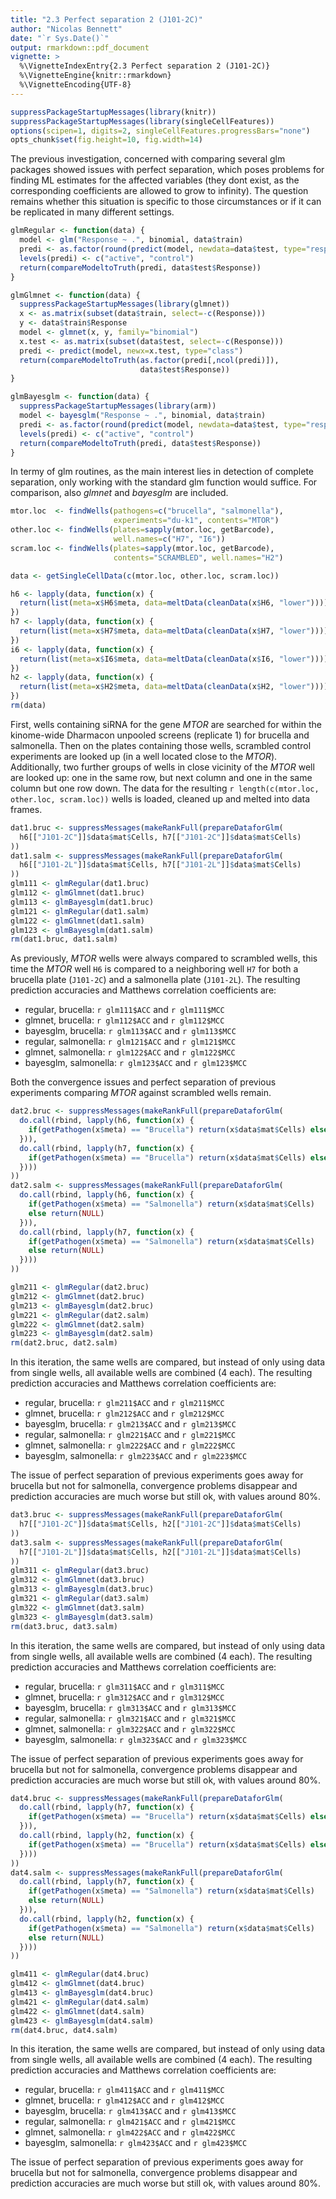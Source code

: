 ```yaml
---
title: "2.3 Perfect separation 2 (J101-2C)"
author: "Nicolas Bennett"
date: "`r Sys.Date()`"
output: rmarkdown::pdf_document
vignette: >
  %\VignetteIndexEntry{2.3 Perfect separation 2 (J101-2C)}
  %\VignetteEngine{knitr::rmarkdown}
  %\VignetteEncoding{UTF-8}
---
```


```r
suppressPackageStartupMessages(library(knitr))
suppressPackageStartupMessages(library(singleCellFeatures))
options(scipen=1, digits=2, singleCellFeatures.progressBars="none")
opts_chunk$set(fig.height=10, fig.width=14)
```

The previous investigation, concerned with comparing several glm packages showed issues with perfect separation, which poses problems for finding ML estimates for the affected variables (they dont exist, as the corresponding coefficients are allowed to grow to infinity). The question remains whether this situation is specific to those circumstances or if it can be replicated in many different settings.

```r
glmRegular <- function(data) {
  model <- glm("Response ~ .", binomial, data$train)
  predi <- as.factor(round(predict(model, newdata=data$test, type="response")))
  levels(predi) <- c("active", "control")
  return(compareModeltoTruth(predi, data$test$Response))
}

glmGlmnet <- function(data) {
  suppressPackageStartupMessages(library(glmnet))
  x <- as.matrix(subset(data$train, select=-c(Response)))
  y <- data$train$Response
  model <- glmnet(x, y, family="binomial")
  x.test <- as.matrix(subset(data$test, select=-c(Response)))
  predi <- predict(model, newx=x.test, type="class")
  return(compareModeltoTruth(as.factor(predi[,ncol(predi)]), 
                             data$test$Response))
}

glmBayesglm <- function(data) {
  suppressPackageStartupMessages(library(arm))
  model <- bayesglm("Response ~ .", binomial, data$train)
  predi <- as.factor(round(predict(model, newdata=data$test, type="response")))
  levels(predi) <- c("active", "control")
  return(compareModeltoTruth(predi, data$test$Response))
}

```

In termy of glm routines, as the main interest lies in detection of complete separation, only working with the standard glm function would suffice. For comparison, also *glmnet* and *bayesglm* are included.

```r
mtor.loc  <- findWells(pathogens=c("brucella", "salmonella"),
                       experiments="du-k1", contents="MTOR")
other.loc <- findWells(plates=sapply(mtor.loc, getBarcode),
                       well.names=c("H7", "I6"))
scram.loc <- findWells(plates=sapply(mtor.loc, getBarcode),
                       contents="SCRAMBLED", well.names="H2")

data <- getSingleCellData(c(mtor.loc, other.loc, scram.loc))

h6 <- lapply(data, function(x) {
  return(list(meta=x$H6$meta, data=meltData(cleanData(x$H6, "lower"))))
})
h7 <- lapply(data, function(x) {
  return(list(meta=x$H7$meta, data=meltData(cleanData(x$H7, "lower"))))
})
i6 <- lapply(data, function(x) {
  return(list(meta=x$I6$meta, data=meltData(cleanData(x$I6, "lower"))))
})
h2 <- lapply(data, function(x) {
  return(list(meta=x$H2$meta, data=meltData(cleanData(x$H2, "lower"))))
})
rm(data)
```

First, wells containing siRNA for the gene *MTOR* are searched for within the kinome-wide Dharmacon unpooled screens (replicate 1) for brucella and salmonella. Then on the plates containing those wells, scrambled control experiments are looked up (in a well located close to the *MTOR*). Additionally, two further groups of wells in close vicinity of the *MTOR* well are looked up: one in the same row, but next column and one in the same column but one row down. The data for the resulting `r length(c(mtor.loc, other.loc, scram.loc))` wells is loaded, cleaned up and melted into data frames.

```r
dat1.bruc <- suppressMessages(makeRankFull(prepareDataforGlm(
  h6[["J101-2C"]]$data$mat$Cells, h7[["J101-2C"]]$data$mat$Cells)
))
dat1.salm <- suppressMessages(makeRankFull(prepareDataforGlm(
  h6[["J101-2L"]]$data$mat$Cells, h7[["J101-2L"]]$data$mat$Cells)
))
glm111 <- glmRegular(dat1.bruc)
glm112 <- glmGlmnet(dat1.bruc)
glm113 <- glmBayesglm(dat1.bruc)
glm121 <- glmRegular(dat1.salm)
glm122 <- glmGlmnet(dat1.salm)
glm123 <- glmBayesglm(dat1.salm)
rm(dat1.bruc, dat1.salm)
```

As previously, *MTOR* wells were always compared to scrambled wells, this time the *MTOR* well `H6` is compared to a neighboring well `H7` for both a brucella plate (`J101-2C`) and a salmonella plate (`J101-2L`). The resulting prediction accuracies and Matthews correlation coefficients are:

* regular, brucella: `r glm111$ACC` and `r glm111$MCC`
* glmnet, brucella: `r glm112$ACC` and `r glm112$MCC`
* bayesglm, brucella: `r glm113$ACC` and `r glm113$MCC`
* regular, salmonella: `r glm121$ACC` and `r glm121$MCC`
* glmnet, salmonella: `r glm122$ACC` and `r glm122$MCC`
* bayesglm, salmonella: `r glm123$ACC` and `r glm123$MCC`

Both the convergence issues and perfect separation of previous experiments comparing *MTOR* against scrambled wells remain.

```r
dat2.bruc <- suppressMessages(makeRankFull(prepareDataforGlm(
  do.call(rbind, lapply(h6, function(x) {
    if(getPathogen(x$meta) == "Brucella") return(x$data$mat$Cells) else return(NULL)
  })),
  do.call(rbind, lapply(h7, function(x) {
    if(getPathogen(x$meta) == "Brucella") return(x$data$mat$Cells) else return(NULL)
  })))
))
dat2.salm <- suppressMessages(makeRankFull(prepareDataforGlm(
  do.call(rbind, lapply(h6, function(x) {
    if(getPathogen(x$meta) == "Salmonella") return(x$data$mat$Cells)
    else return(NULL)
  })),
  do.call(rbind, lapply(h7, function(x) {
    if(getPathogen(x$meta) == "Salmonella") return(x$data$mat$Cells)
    else return(NULL)
  })))
))

glm211 <- glmRegular(dat2.bruc)
glm212 <- glmGlmnet(dat2.bruc)
glm213 <- glmBayesglm(dat2.bruc)
glm221 <- glmRegular(dat2.salm)
glm222 <- glmGlmnet(dat2.salm)
glm223 <- glmBayesglm(dat2.salm)
rm(dat2.bruc, dat2.salm)
```

In this iteration, the same wells are compared, but instead of only using data from single wells, all available wells are combined (4 each). The resulting prediction accuracies and Matthews correlation coefficients are:

* regular, brucella: `r glm211$ACC` and `r glm211$MCC`
* glmnet, brucella: `r glm212$ACC` and `r glm212$MCC`
* bayesglm, brucella: `r glm213$ACC` and `r glm213$MCC`
* regular, salmonella: `r glm221$ACC` and `r glm221$MCC`
* glmnet, salmonella: `r glm222$ACC` and `r glm222$MCC`
* bayesglm, salmonella: `r glm223$ACC` and `r glm223$MCC`

The issue of perfect separation of previous experiments goes away for brucella but not for salmonella, convergence problems disappear and prediction accuracies are much worse but still ok, with values around 80%.

```r
dat3.bruc <- suppressMessages(makeRankFull(prepareDataforGlm(
  h7[["J101-2C"]]$data$mat$Cells, h2[["J101-2C"]]$data$mat$Cells)
))
dat3.salm <- suppressMessages(makeRankFull(prepareDataforGlm(
  h7[["J101-2L"]]$data$mat$Cells, h2[["J101-2L"]]$data$mat$Cells)
))
glm311 <- glmRegular(dat3.bruc)
glm312 <- glmGlmnet(dat3.bruc)
glm313 <- glmBayesglm(dat3.bruc)
glm321 <- glmRegular(dat3.salm)
glm322 <- glmGlmnet(dat3.salm)
glm323 <- glmBayesglm(dat3.salm)
rm(dat3.bruc, dat3.salm)
```

In this iteration, the same wells are compared, but instead of only using data from single wells, all available wells are combined (4 each). The resulting prediction accuracies and Matthews correlation coefficients are:

* regular, brucella: `r glm311$ACC` and `r glm311$MCC`
* glmnet, brucella: `r glm312$ACC` and `r glm312$MCC`
* bayesglm, brucella: `r glm313$ACC` and `r glm313$MCC`
* regular, salmonella: `r glm321$ACC` and `r glm321$MCC`
* glmnet, salmonella: `r glm322$ACC` and `r glm322$MCC`
* bayesglm, salmonella: `r glm323$ACC` and `r glm323$MCC`

The issue of perfect separation of previous experiments goes away for brucella but not for salmonella, convergence problems disappear and prediction accuracies are much worse but still ok, with values around 80%.

```r
dat4.bruc <- suppressMessages(makeRankFull(prepareDataforGlm(
  do.call(rbind, lapply(h7, function(x) {
    if(getPathogen(x$meta) == "Brucella") return(x$data$mat$Cells) else return(NULL)
  })),
  do.call(rbind, lapply(h2, function(x) {
    if(getPathogen(x$meta) == "Brucella") return(x$data$mat$Cells) else return(NULL)
  })))
))
dat4.salm <- suppressMessages(makeRankFull(prepareDataforGlm(
  do.call(rbind, lapply(h7, function(x) {
    if(getPathogen(x$meta) == "Salmonella") return(x$data$mat$Cells)
    else return(NULL)
  })),
  do.call(rbind, lapply(h2, function(x) {
    if(getPathogen(x$meta) == "Salmonella") return(x$data$mat$Cells)
    else return(NULL)
  })))
))

glm411 <- glmRegular(dat4.bruc)
glm412 <- glmGlmnet(dat4.bruc)
glm413 <- glmBayesglm(dat4.bruc)
glm421 <- glmRegular(dat4.salm)
glm422 <- glmGlmnet(dat4.salm)
glm423 <- glmBayesglm(dat4.salm)
rm(dat4.bruc, dat4.salm)
```

In this iteration, the same wells are compared, but instead of only using data from single wells, all available wells are combined (4 each). The resulting prediction accuracies and Matthews correlation coefficients are:

* regular, brucella: `r glm411$ACC` and `r glm411$MCC`
* glmnet, brucella: `r glm412$ACC` and `r glm412$MCC`
* bayesglm, brucella: `r glm413$ACC` and `r glm413$MCC`
* regular, salmonella: `r glm421$ACC` and `r glm421$MCC`
* glmnet, salmonella: `r glm422$ACC` and `r glm422$MCC`
* bayesglm, salmonella: `r glm423$ACC` and `r glm423$MCC`

The issue of perfect separation of previous experiments goes away for brucella but not for salmonella, convergence problems disappear and prediction accuracies are much worse but still ok, with values around 80%.
